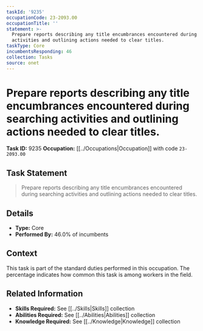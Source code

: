 ```yaml
---
taskId: '9235'
occupationCode: 23-2093.00
occupationTitle: ''
statement: >-
  Prepare reports describing any title encumbrances encountered during searching
  activities and outlining actions needed to clear titles.
taskType: Core
incumbentsResponding: 46
collection: Tasks
source: onet
---
```

# Prepare reports describing any title encumbrances encountered during searching activities and outlining actions needed to clear titles.

**Task ID:** 9235
**Occupation:** [[../Occupations|Occupation]] with code `23-2093.00`

## Task Statement

> Prepare reports describing any title encumbrances encountered during searching activities and outlining actions needed to clear titles.

## Details

- **Type:** Core
- **Performed By:** 46.0% of incumbents

## Context

This task is part of the standard duties performed in this occupation. The percentage indicates how common this task is among workers in the field.

## Related Information

- **Skills Required:** See [[../Skills|Skills]] collection
- **Abilities Required:** See [[../Abilities|Abilities]] collection
- **Knowledge Required:** See [[../Knowledge|Knowledge]] collection
